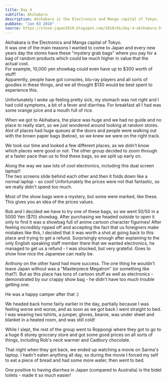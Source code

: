 ```yaml
---
title: Day 4
subtitle: Akihabara
description: Akihabara is the Electronics and Manga capital of Tokyo.  It was one of the main reasons I wanted to come to Japan and every new years day t...
pubDate: "Jan 03 2010"
source: https://steve-japan2010.blogspot.com/2010/01/day-4-akihabara.html
---
```


Akihabara is the Electronics and Manga capital of Tokyo.  
It was one of the main reasons I wanted to come to Japan and every new years day the stores have these "mystery grab bags" where you pay for a bag of random products which could be much higher in value that the actual cost.  
For example, 10,000 yen showbag could even have up to $300 worth of stuff!  
Apparently, people have got consoles, blu-ray players and all sorts of goodies in these things, and we all thought $130 would be best spent to experience this.

Unfortunately I woke up feeling pretty sick, my stomach was not right and I had cold symptoms, a bit of a fever and diarrhea. For breakfast all I had was some orange juice and a mouth full of rice.

When we got to Akihabara, the place was huge and we had no guide and no place to really start, so we just wondered around looking at random stores.  
Alot of places had huge queues at the doors and people were walking out with the brown paper bags (below), so we knew we were on the right track.

We took our time and looked a few different places, as we didn't know which places were good or not. The other group decided to zoom through at a faster pace than us to find these bags, so we split up early on.

Along the way we saw lots of cool electronics, including this dual screen laptop!!  
The two screens slide behind each other and then it folds down like a normal laptop - so cool! Unfortunately the prices were not that fantastic, so we really didn't spend too much.

Most of the show bags were a mystery, but some were marked, like these. This gives you an idea of the prices values.

Rob and I decided we have to try one of these bags, so we went 50/50 in a 5000 Yen ($70) showbag. After purchasing we headed outside to open it only to find it was a showbag full of anime cartoon character figurines! After feeling incredibly ripped off and accepting the fact that us foreigners make mistakes like this, I decided that it was worth a shot at going back to this place and trying to get a refund. Surprisingly enough after explaining to the only English speaking staff member there that we wanted electronics, he managed to get us a refund - I was shocked, but very grateful. Goes to show how nice the Japanese can really be.

Anthony on the other hand had more success. The one thing he wouldn't leave Japan without was a "Masterpiece Megatron" (or something like that?). But as this place has tons of cartoon stuff as well as electronics - demonstrated by our crappy show bag - he didn't have too much trouble getting one.

He was a happy camper after that :)

We headed back home fairly earlier in the day, partially because I was feeling worse and worse, and as soon as we got back I went straight to bed.  
I was wearing two tshirts, a jumper, gloves, beanie, was under sheet and blanket in a heated room, and was still cold!

While I slept, the rest of the group went to Roppongi where they got to go to a huge 6 storey groccery store and got some good prices on all sorts of things, including Rob's neck warmer and Cadbury chocolate.

That night when they got back, we ended up watching a movie on Sarma's laptop. I hadn't eaten anything all day, so during the movie I forced my self to eat a piece of bread and had some more water, then went to bed.

One positive to having diarrhea in Japan (compared to Australia) is the bidet toilets - made it so much easier!
